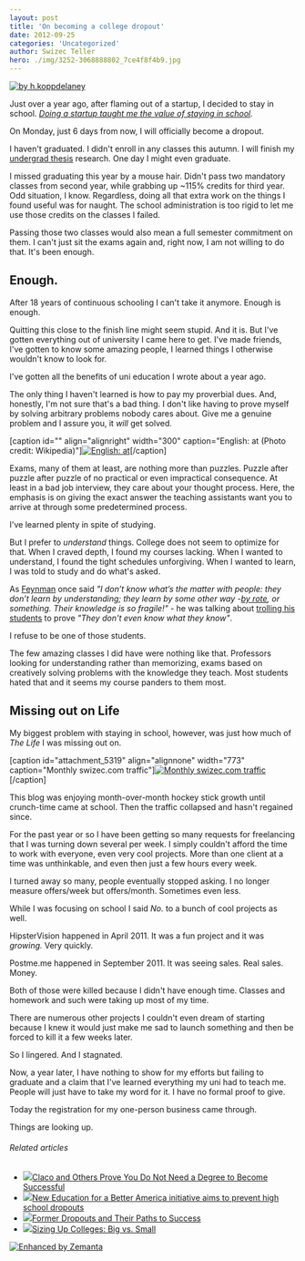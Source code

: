 ```yaml
---
layout: post
title: 'On becoming a college dropout'
date: 2012-09-25
categories: 'Uncategorized'
author: Swizec Teller
hero: ./img/3252-3068888802_7ce4f8f4b9.jpg
---
```

[![by h.koppdelaney](./img/3252-3068888802_7ce4f8f4b9.jpg "by h.koppdelaney")](http://www.flickr.com/photos/h-k-d/3068888802/sizes/m/in/photostream/)



Just over a year ago, after flaming out of a startup, I decided to stay in school. _[Doing a startup taught me the value of staying in school](http://swizec.com/blog/doing-a-startup-taught-me-the-value-of-staying-in-school/swizec/1819)._



On Monday, just 6 days from now, I will officially become a dropout.



I haven't graduated. I didn't enroll in any classes this autumn. I will finish my [undergrad thesis](http://swizec.github.com/Le-Thesis/) research. One day I might even graduate.



I missed graduating this year by a mouse hair. Didn't pass two mandatory classes from second year, while grabbing up ~115% credits for third year. Odd situation, I know. Regardless, doing all that extra work on the things I found useful was for naught. The school administration is too rigid to let me use those credits on the classes I failed.



Passing those two classes would also mean a full semester commitment on them. I can't just sit the exams again and, right now, I am not willing to do that. It's been enough.

## Enough.

After 18 years of continuous schooling I can't take it anymore. Enough is enough.



Quitting this close to the finish line might seem stupid. And it is. But I've gotten everything out of university I came here to get. I've made friends, I've gotten to know some amazing people, I learned things I otherwise wouldn't know to look for.



I've gotten all the benefits of uni education I wrote about a year ago.



The only thing I haven't learned is how to pay my proverbial dues. And, honestly, I'm not sure that's a bad thing. I don't like having to prove myself by solving arbitrary problems nobody cares about. Give me a genuine problem and I assure you, it _will_ get solved.



\[caption id="" align="alignright" width="300" caption="English: at (Photo credit: Wikipedia)"][![English: at](http://upload.wikimedia.org/wikipedia/commons/thumb/5/50/Richard_Feynman_-_Fermilab.jpg/300px-Richard_Feynman_-_Fermilab.jpg "English: at")](http://commons.wikipedia.org/wiki/File:Richard_Feynman_-_Fermilab.jpg)\[/caption]



Exams, many of them at least, are nothing more than puzzles. Puzzle after puzzle after puzzle of no practical or even impractical consequence. At least in a bad job interview, they care about your thought process. Here, the emphasis is on giving the exact answer the teaching assistants want you to arrive at through some predetermined process.



I've learned plenty in spite of studying.



But I prefer to _understand_ things. College does not seem to optimize for that. When I craved depth, I found my courses lacking. When I wanted to understand, I found the tight schedules unforgiving. When I wanted to learn, I was told to study and do what's asked.



As [Feynman](http://en.wikipedia.org/wiki/Richard_Feynman "Richard Feynman") once said _"_I don’t know what’s the matter with people: they don’t learn by understanding; they learn by some other way -[by rote](http://en.wikipedia.org/wiki/Rote_learning "Rote learning"), or something. Their knowledge is so fragile!"__ - he was talking about [trolling his students](http://philogb.github.com/notes/learning-by-understanding/) to prove _"They don't even know what they know"_.



I refuse to be one of those students.



The few amazing classes I did have were nothing like that. Professors looking for understanding rather than memorizing, exams based on creatively solving problems with the knowledge they teach. Most students hated that and it seems my course panders to them most.

## Missing out on Life

My biggest problem with staying in school, however, was just how much of _The Life_ I was missing out on.



\[caption id="attachment_5319" align="alignnone" width="773" caption="Monthly swizec.com traffic"][![Monthly swizec.com traffic](http://swizec.com/blog/wp-content/uploads/2012/09/Screen-Shot-2012-09-25-at-12.43.58-PM.png "Monthly swizec.com traffic")](./img/blog-wp-content-uploads-2012-09-Screen-Shot-2012-09-25-at-12.43.58-PM.png)\[/caption]



This blog was enjoying month-over-month hockey stick growth until crunch-time came at school. Then the traffic collapsed and hasn't regained since.



For the past year or so I have been getting so many requests for freelancing that I was turning down several per week. I simply couldn't afford the time to work with everyone, even very cool projects. More than one client at a time was unthinkable, and even then just a few hours every week.



I turned away so many, people eventually stopped asking. I no longer measure offers/week but offers/month. Sometimes even less.



While I was focusing on school I said _No._ to a bunch of cool projects as well.



HipsterVision happened in April 2011. It was a fun project and it was _growing._ Very quickly.



Postme.me happened in September 2011. It was seeing sales. Real sales. Money.



Both of those were killed because I didn't have enough time. Classes and homework and such were taking up most of my time.



There are numerous other projects I couldn't even dream of starting because I knew it would just make me sad to launch something and then be forced to kill it a few weeks later.



So I lingered. And I stagnated.



Now, a year later, I have nothing to show for my efforts but failing to graduate and a claim that I've learned everything my uni had to teach me. People will just have to take my word for it. I have no formal proof to give.



Today the registration for my one-person business came through.



Things are looking up.

###### Related articles

- [![](http://i.zemanta.com/112041916_80_80.jpg)](http://www.hackcollege.com/blog/2012/09/13/claco-and-others-prove-you-do-not-need-a-degree-to-become-successful.html)[Claco and Others Prove You Do Not Need a Degree to Become Successful](http://www.hackcollege.com/blog/2012/09/13/claco-and-others-prove-you-do-not-need-a-degree-to-become-successful.html)
- [![](http://i.zemanta.com/noimg_61_80_80.jpg)](http://thegrio.com/2012/09/24/new-education-for-a-better-america-initiative-aims-to-prevent-high-school-dropouts/)[New Education for a Better America initiative aims to prevent high school dropouts](http://thegrio.com/2012/09/24/new-education-for-a-better-america-initiative-aims-to-prevent-high-school-dropouts/)
- [![](http://i.zemanta.com/noimg_93_80_80.jpg)](http://www.pbs.org/newshour/rundown/2012/09/high-school-dropouts-lessons-learned.html)[Former Dropouts and Their Paths to Success](http://www.pbs.org/newshour/rundown/2012/09/high-school-dropouts-lessons-learned.html)
- [![](http://i.zemanta.com/93646090_80_80.jpg)](https://bigfuture.collegeboard.org/find-colleges/how-to-find-your-college-fit/sizing-up-colleges-big-vs-small?_escaped_fragment_=tag)[Sizing Up Colleges: Big vs. Small](https://bigfuture.collegeboard.org/find-colleges/how-to-find-your-college-fit/sizing-up-colleges-big-vs-small?_escaped_fragment_=tag)

[![Enhanced by Zemanta](http://img.zemanta.com/zemified_e.png?x-id=f34efd35-48dc-4bcd-93e0-d798f1b756e6)](http://www.zemanta.com/?px "Enhanced by Zemanta")